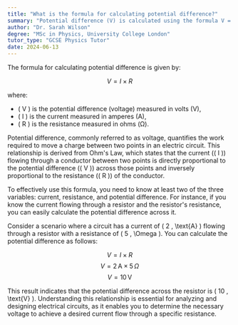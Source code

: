 ```yaml
---
title: "What is the formula for calculating potential difference?"
summary: "Potential difference (V) is calculated using the formula V = I × R, where I represents current and R represents resistance."
author: "Dr. Sarah Wilson"
degree: "MSc in Physics, University College London"
tutor_type: "GCSE Physics Tutor"
date: 2024-06-13
---
```


The formula for calculating potential difference is given by:

$$ V = I \times R $$

where:
- \( V \) is the potential difference (voltage) measured in volts (V),
- \( I \) is the current measured in amperes (A),
- \( R \) is the resistance measured in ohms (Ω).

Potential difference, commonly referred to as voltage, quantifies the work required to move a charge between two points in an electric circuit. This relationship is derived from Ohm's Law, which states that the current (\( I \)) flowing through a conductor between two points is directly proportional to the potential difference (\( V \)) across those points and inversely proportional to the resistance (\( R \)) of the conductor.

To effectively use this formula, you need to know at least two of the three variables: current, resistance, and potential difference. For instance, if you know the current flowing through a resistor and the resistor's resistance, you can easily calculate the potential difference across it.

Consider a scenario where a circuit has a current of \( 2 \, \text{A} \) flowing through a resistor with a resistance of \( 5 \, \Omega \). You can calculate the potential difference as follows:

$$ V = I \times R $$
$$ V = 2 \, \text{A} \times 5 \, \Omega $$
$$ V = 10 \, \text{V} $$

This result indicates that the potential difference across the resistor is \( 10 \, \text{V} \). Understanding this relationship is essential for analyzing and designing electrical circuits, as it enables you to determine the necessary voltage to achieve a desired current flow through a specific resistance.
    